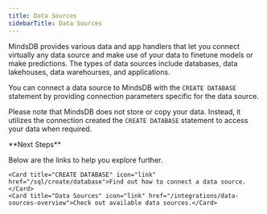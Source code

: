 ```yaml
---
title: Data Sources
sidebarTitle: Data Sources
---
```


MindsDB provides various data and app handlers that let you connect virtually any data source and make use of your data to finetune models or make predictions. The types of data sources include databases, data lakehouses, data warehourses, and applications.

You can connect a data source to MindsDB with the `CREATE DATABASE` statement by providing connection parameters specific for the data source.

Please note that MindsDB does not store or copy your data. Instead, it utilizes the connection created the `CREATE DATABASE` statement to access your data when required.

<Info>
**Next Steps**

Below are the links to help you explore further.

<CardGroup cols={3}>

    <Card title="CREATE DATABASE" icon="link" href="/sql/create/database">Find out how to connect a data source.</Card>
    <Card title="Data Sources" icon="link" href="/integrations/data-sources-overview">Check out available data sources.</Card>

</CardGroup>

</Info>
